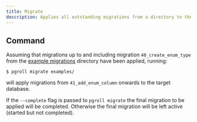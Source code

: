 ```yaml
---
title: Migrate
description: Applies all outstanding migrations from a directory to the target database.
---
```


## Command

Assuming that migrations up to and including migration `40_create_enum_type` from the [example migrations](https://github.com/xataio/pgroll/tree/main/examples) directory have been applied, running:

```
$ pgroll migrate examples/
```

will apply migrations from `41_add_enum_column` onwards to the target database.

If the `--complete` flag is passed to `pgroll migrate` the final migration to be applied will be completed. Otherwise the final migration will be left active (started but not completed).
